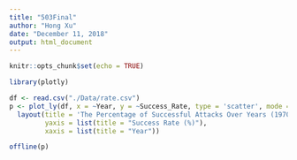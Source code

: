 ```yaml
---
title: "503Final"
author: "Hong Xu"
date: "December 11, 2018"
output: html_document
---
```


```r
knitr::opts_chunk$set(echo = TRUE)
```

```r
library(plotly)
```

```r
df <- read.csv("./Data/rate.csv")
p <- plot_ly(df, x = ~Year, y = ~Success_Rate, type = 'scatter', mode = 'lines')%>%
  layout(title = 'The Percentage of Successful Attacks Over Years (1970-2017)',
         yaxis = list(title = "Success Rate (%)"),
         xaxis = list(title = "Year"))

offline(p)
```
